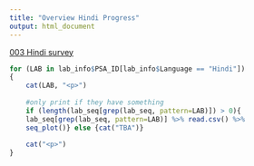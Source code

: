```yaml
---
title: "Overview Hindi Progress"
output: html_document
---
```


[003 Hindi survey](http://unf.co1.qualtrics.com/jfe/form/SV_eRsPzaFSS4fLKeN?Q_Language=HI)

```r

for (LAB in lab_info$PSA_ID[lab_info$Language == "Hindi"])
{
    cat(LAB, "<p>")
    
    #only print if they have something 
    if (length(lab_seq[grep(lab_seq, pattern=LAB)]) > 0){
    lab_seq[grep(lab_seq, pattern=LAB)] %>% read.csv() %>%
    seq_plot()} else {cat("TBA")}
    
    cat("<p>")
}

```
